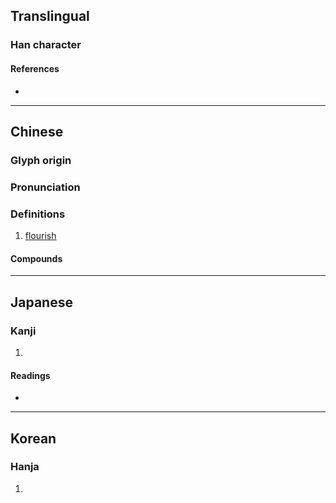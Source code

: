 {{character info/new}}
==Translingual==

===Han character===
{{Han char|rn=75|rad=木|as=05|sn=9|four=47911|canj=DSP|ids=⿰木尼}}

====References====
* {{Han ref|kx=0518.100|dkj=14605|dj=0906.100|hdz=21189.090|uh=67C5|ud=26565|bh=CF46|bd=53062}}

----

==Chinese==
{{zh-forms}}

===Glyph origin===
{{Han etym}}

===Pronunciation===
{{zh-pron
|m=nǐ
|c=nei5
|mc=y
|oc=y
|ma=
|cat=v
}}

===Definitions===
{{zh-hanzi}}

# [[flourish]]

====Compounds====
{{zh-der|柅杜}}

----

==Japanese==

===Kanji===
{{ja-kanji|grade=|rs=木05}}

# {{rfdef|ja|sort=木05}}

====Readings====
* {{ja-readings|on=[[じ]] (ji), [[に]] (ni)|kun=}}

----

==Korean==

===Hanja===
{{ko-hanja|hangeul=[[니]]>[[이]]|eumhun=|rv=ni>i|mr=ni>i|y=ni>i}}

# {{rfdef|ko|sort=木05}}